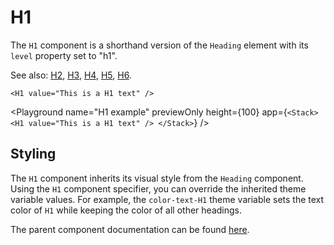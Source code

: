 # H1

The `H1` component is a shorthand version of the `Heading` element with its `level` property set to "h1".

See also: [H2](./H2), [H3](./H3), [H4](./H4), [H5](./H5), [H6](./H6).

```ueml copy
<H1 value="This is a H1 text" />
```

<Playground
  name="H1 example"
  previewOnly
  height={100}
  app={`
  <Stack>
    <H1 value="This is a H1 text" />
  </Stack>
  `}
/>

## Styling

The `H1` component inherits its visual style from the `Heading` component.
Using the `H1` component specifier, you can override the inherited theme variable values.
For example, the `color-text-H1` theme variable sets the text color of `H1` while keeping the color of all other headings.

The parent component documentation can be found [here](./Heading.mdx).
